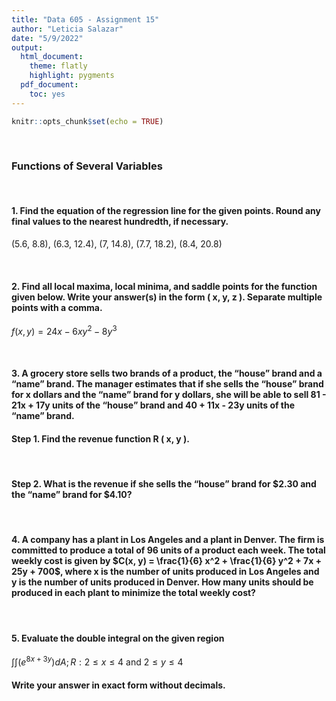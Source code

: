 ```yaml
---
title: "Data 605 - Assignment 15"
author: "Leticia Salazar"
date: "5/9/2022"
output:
  html_document:
    theme: flatly
    highlight: pygments
  pdf_document:
    toc: yes
---
```


```r
knitr::opts_chunk$set(echo = TRUE)
```

$~$

### Functions of Several Variables

$~$

#### 1. Find the equation of the regression line for the given points. Round any final values to the nearest hundredth, if necessary. 

(5.6, 8.8), (6.3, 12.4), (7, 14.8), (7.7, 18.2), (8.4, 20.8)


$~$


#### 2. Find all local maxima, local minima, and saddle points for the function given below. Write your answer(s) in the form ( x, y, z ). Separate multiple points with a comma.

$f(x, y) = 24x - 6xy^2 - 8y^3$


$~$


#### 3. A grocery store sells two brands of a product, the "house" brand and a "name" brand. The manager estimates that if she sells the "house" brand for x dollars and the "name" brand for y dollars, she will be able to sell 81 - 21x + 17y units of the "house" brand and 40 + 11x - 23y units of the "name" brand.

#### **Step 1.** Find the revenue function R ( x, y ).

$~$

#### **Step 2.** What is the revenue if she sells the "house" brand for $2.30 and the "name" brand for $4.10?


$~$

#### 4. A company has a plant in Los Angeles and a plant in Denver. The firm is committed to produce a total of 96 units of a product each week. The total weekly cost is given by $C(x, y) = \frac{1}{6} x^2 + \frac{1}{6} y^2 + 7x + 25y + 700$, where x is the number of units produced in Los Angeles and y is the number of units produced in Denver. How many units should be produced in each plant to minimize the total weekly cost?


$~$


#### 5. Evaluate the double integral on the given region

$\int\int (e^{8x + 3y}) dA;R: 2\leq x \leq 4$ and  $2 \leq y \leq 4$

#### Write your answer in exact form without decimals.


